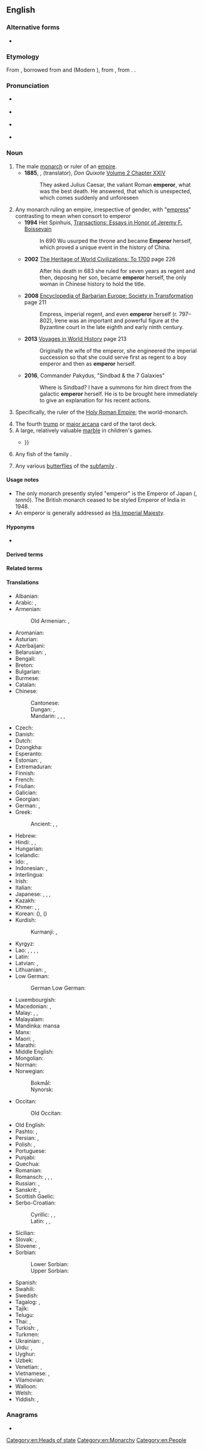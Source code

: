 {{also|Emperor}}
==English==

===Alternative forms===
* {{l|en|emperour}} {{q|obsolete}}

===Etymology===
From {{inh|en|enm|emperour}}, borrowed from {{der|en|xno|emperour}} and {{der|en|fro|empereor}} (Modern {{cog|fr|empereur}}), from {{der|en|la|imperātor||emperor; commander}}, from {{m|la|imperāre||to command}}. {{doublet|en|imperator}}.

===Pronunciation===
* {{a|RP}} {{IPA|en|/ˈɛmpəɹə/|/ˈɛmpɹə/}}
* {{a|GenAm}} {{IPA|en|/ˈɛmpəɹɚ/|/ˈɛmpɹɚ/}}
* {{a|NZ}} {{IPA|en|/ˈempɘɹɘ/|/ˈempɹɘ/}}
* {{audio|en|En-us-emperor.ogg|Audio (US)}}

===Noun===
{{en-noun}}

# The male [[monarch]] or ruler of an [[empire]].
#* '''1885''', {{w|Miguel de Cervantes}}, {{w|John Ormsby}} (translator), ''Don Quixote'' [[s:Don Quixote/Volume 2/Chapter XXIV|Volume 2 Chapter XXIV]]
#*: They asked Julius Caesar, the valiant Roman '''emperor''', what was the best death. He answered, that which is unexpected, which comes suddenly and unforeseen
# Any monarch ruling an empire, irrespective of gender, with "[[empress]]" contrasting to mean when consort to emperor
#*'''1994''' Het Spinhuis, [https://books.google.ca/books?id=sHNtAAAAMAAJ Transactions: Essays in Honor of Jeremy F. Boissevain]
#*:In 690 Wu usurped the throne and became '''Emperor''' herself, which proved a unique event in the history of China.
#*'''2002''' [https://books.google.ca/books?id=SlZvbxmTK8gC The Heritage of World Civilizations: To 1700] page 226
#*:After his death in 683 she ruled for seven years as regent and then, deposing her son, became '''emperor''' herself, the only woman in Chinese history to hold the title.
#*'''2008''' [https://books.google.ca/books?id=yW-GfElbafQC&pg=PA211 Encyclopedia of Barbarian Europe: Society in Transformation] page 211
#*:Empress, imperial regent, and even '''emperor''' herself (r. 797–802), Irene was an important and powerful figure at the Byzantine court in the late eighth and early ninth century.
#*'''2013''' [https://books.google.ca/books?id=UYNuCgAAQBAJ&pg=PA213 Voyages in World History] page 213
#*:Originally the wife of the emperor, she engineered the imperial succession so that she could serve first as regent to a boy emperor and then as '''emperor''' herself.
#*'''2016''', Commander Pakydus, "Sindbad & the 7 Galaxies"
#*:Where is Sindbad? I have a summons for him direct from the galactic '''emperor''' herself. He is to be brought here immediately to give an explanation for his recent actions.
# {{lb|en|political theory}} Specifically, the ruler of the [[Holy Roman Empire]]; the world-monarch.
#: {{ux|en|The Investiture Controversy was a conflict between '''the Emperor''' and the Pope.}}
# The fourth [[trump]] or [[major arcana]] card of the tarot deck.
# A large, relatively valuable [[marble]] in children's games.
#* {{quote-text|en|year=2001| author=Paul Webley| title=The economic psychology of everyday life| page=39| passage=But marbles are not only used to play games: they are also traded. In this market, the value of the different kinds of marbles (oilies, '''emperors''', etc.) is determined by local supply and demand and not by the price of the marbles {{...}}}}
# Any fish of the family {{taxlink|Lethrinidae|family|ver=180504}}.
# {{lb|en|entomology}} Any various [[butterfly|butterflies]] of the [[subfamily]] {{taxlink|Charaxinae|subfamily}}.

====Usage notes====
* The only monarch presently styled "emperor" is the Emperor of Japan ({{m|ja|天皇}}, ''tennō''). The British monarch ceased to be styled Emperor of India in 1948.
* An emperor is generally addressed as [[His Imperial Majesty]].

====Hyponyms====
* {{l|en|barracks emperor}}

====Derived terms====
{{der3
|en|{{vern|emperor goose}} ({{taxlink|Anser canagicus|species|ver=180504}})
|[[emperor moth]] (''[[Saturniinae]]'')
|emperor paper
|{{l|en|emperor penguin}} (''[[Aptenodytes forsteri]]'')
|emperorship
|little emperor
}}

====Related terms====
{{rel3
|en|empire
|empress
|imperial
|imperialism
|imperially
}}

====Translations====
{{trans-top|ruler of an empire}}
* Albanian: {{t+|sq|perandor|m}}
* Arabic: {{t|ar|قَيْصَر|m}}, {{t|ar|إِمْبْرَاطُور|m}}
* Armenian: {{t+|hy|կայսր}}
*: Old Armenian: {{t|xcl|կայսր}}, {{t|xcl|կեսար}}
* Aromanian: {{t|rup|ampirat|m}}
* Asturian: {{t|ast|emperador|m}}
* Azerbaijani: {{t|az|imperator}}
* Belarusian: {{t|be|імпера́тар|m}}, {{t|be|цар|m}} {{q|tsar}}
* Bengali: {{t|bn|সম্রাট}}
* Breton: {{t+|br|impalaer}}
* Bulgarian: {{t+|bg|импера́тор|m}}
* Burmese: {{t+|my|ဧကရာဇ်}}
* Catalan: {{t+|ca|emperador|m}}
* Chinese:
*: Cantonese: {{t|yue|皇帝|tr=wong4 dai3}}
*: Dungan: {{t|dng|хуонди}}, {{t|dng|хуоншон}}
*: Mandarin: {{t+|cmn|皇帝|tr=huángdì}}, {{t+|cmn|帝王|tr=dìwáng}}, {{t+|cmn|皇上|tr=huángshang}}, {{t+|cmn|天皇|tr=tiānhuáng}} {{q|emperor of Japan}}
* Czech: {{t+|cs|císař|m}}
* Danish: {{t+|da|kejser|c}}
* Dutch: {{t+|nl|keizer|m}}
* Dzongkha: {{t|dz|རྒྱལ་ཆེན}}
* Esperanto: {{t|eo|imperiestro}}
* Estonian: {{t+|et|keiser}}, {{t|et|imperaator}}
* Extremaduran: {{t|ext|emperaol|m}}
* Finnish: {{t+|fi|keisari}}
* French: {{t+|fr|empereur|m}}
* Friulian: {{t|fur|imperadôr|m}}
* Galician: {{t|gl|emperador|m}}
* Georgian: {{t|ka|იმპერატორი}}
* German: {{t+|de|Kaiser|m}}, {{t+|de|Imperator|m}}
* Greek: {{t+|el|αυτοκράτορας|m}}
*: Ancient: {{t|grc|αὐτοκράτωρ|m}}, {{t|grc|καῖσαρ|m}}, {{t|grc|αὐτάναξ|m}}
* Hebrew: {{t+|he|קֵיסָר|m|tr=kesár, keysár|alt=קיסר \ קֵיסָר}}
* Hindi: {{t|hi|सम्राट|m}}, {{t|hi|महाराजा|m}}, {{t|hi|क़ैसर|m}}
* Hungarian: {{t+|hu|császár}}
* Icelandic: {{t+|is|keisari|m}}
* Ido: {{t+|io|cezaro}}, {{t+|io|imperiestro}}
* Indonesian: {{t+|id|kaisar}}, {{t+|id|maharaja}}
* Interlingua: {{t|ia|imperator}}
* Irish: {{t|ga|impire|m}}
* Italian: {{t+|it|imperatore|m}}
* Japanese: {{t+|ja|皇帝|tr=こうてい, kōtei}} {{q|emperor in general}}, {{t+|ja|帝王|tr=ていおう, teiō}} {{q|general term for emperor or monarch}}, {{t+|ja|天皇|tr=てんのう, tennō}} {{q|emperor of Japan}}, {{t+|ja|帝|tr=みかど, mikado}}
* Kazakh: {{t|kk|император}}
* Khmer: {{t+|km|អធិរាជ}}, {{t|km|រាជាធិរាជ}}, {{t+|km|សម្រាជ}}
* Korean: {{t+|ko|황제}} ({{t+|ko|皇帝|sc=Hani}}), {{t+|ko|천황}} ({{t+|ko|天皇|sc=Hani}}) {{q|emperor of Japan}}
* Kurdish:
*: Kurmanji: {{t+|ku|emperator}}, {{t+|ku|qeyser}}
* Kyrgyz: {{t+|ky|император}}
* Lao: {{t|lo|ຈັກກະພັດ}}, {{t|lo|ຈັກກະວັດ}}, {{t|lo|ນໍຣິນ}}, {{t|lo|ນໍລິນ}}, {{t|lo|ຣາເຊນ}}
* Latin: {{t+|la|imperātor|m}}
* Latvian: {{t|lv|imperators|m}}, {{t|lv|ķeizars|m}}
* Lithuanian: {{t|lt|imperatorius|m}}, {{t|lt|ciesorius|m}}
* Low German:
*: German Low German: {{t|nds-de|Kaiser}}
{{trans-mid}}
* Luxembourgish: {{t|lb|Keeser|m}}
* Macedonian: {{t|mk|импера́тор|m}}, {{t|mk|цар|m}} {{q|tsar}}
* Malay: {{t|ms|kaisar}}, {{t|ms|maharaja}}, {{t|ms|khakan}}
* Malayalam: {{t|ml|സാമ്രാട്ട്}}
* Mandinka: mansa
* Manx: {{t|gv|ard-ree|m}}
* Maori: {{t|mi|emepara}}, {{t|mi|epara}}
* Marathi: {{t|mr|सम्राट|m}}
* Middle English: {{t|enm|emperour}}
* Mongolian: {{t|mn|эзэн хаан}}
* Norman: {{t|nrf|empéreu|m}} {{q|Jersey}}
* Norwegian:
*: Bokmål: {{t+|nb|keiser|m}}
*: Nynorsk: {{t|nn|keisar|m}}
* Occitan: {{t+|oc|emperador|m}}
*: Old Occitan: {{t|pro|emperador}}
* Old English: {{t|ang|cāsere|m}}
* Pashto: {{t+|ps|امپراتور|m|tr=amparātúr}}, {{t|ps|کيسر|m|tr=kaysár}}
* Persian: {{t+|fa|امپراطور|tr=emperâtor}}, {{t+|fa|قیصر|tr=qeysar}}
* Polish: {{t+|pl|imperator|m}}, {{t+|pl|cesarz|m}}
* Portuguese: {{t+|pt|imperador|m}}
* Punjabi: {{t+|pa|ਸਮਰਾਟ}}
* Quechua: {{t|qu|qhapaq}}
* Romanian: {{t+|ro|împărat|m}}
* Romansch: {{t|rm|imperatur|m}}, {{t|rm|imperataur|m}}, {{t|rm|imperatour|m}}, {{t|rm|caiser|m}}
* Russian: {{t+|ru|импера́тор|m}}, {{t+|ru|царь|m}} {{q|tsar}}
* Sanskrit: {{t+|sa|अधिराज|m}}, {{t+|sa|सम्राज्|m}}
* Scottish Gaelic: {{t|gd|ìmpire|m}}
* Serbo-Croatian:
*: Cyrillic: {{t|sh|ца̏р|m}}, {{t|sh|импѐра̄тор|m}}, {{t|sh|це̏са̄р|m}}
*: Latin: {{t+|sh|cȁr|m}}, {{t+|sh|impèrātor|m}}, {{t+|sh|cȅsār|m}}
* Sicilian: {{t|scn|mpiraturi}}
* Slovak: {{t+|sk|cisár|m}}, {{t+|sk|cár|m}} {{q|of Russia, Bulgaria}}
* Slovene: {{t+|sl|cêsar|m}}, {{t|sl|imperátor|m}}
* Sorbian:
*: Lower Sorbian: {{t|dsb|kejžor|m}}
*: Upper Sorbian: {{t|hsb|kejžor|m}}
* Spanish: {{t+|es|emperador|m}}
* Swahili: {{t|sw|kaisari}}
* Swedish: {{t+|sv|kejsare|c}}
* Tagalog: {{t|tl|baginda}}, {{t+|tl|emperador}}
* Tajik: {{t|tg|император}}
* Telugu: {{t+|te|చక్రవర్తి|sc=Telu}}
* Thai: {{t|th|จักรพรรดิ}}, {{t|th|ฮ่องเต้}} {{q|emperor of China}}
* Turkish: {{t+|tr|imparator}}, {{t+|tr|ilhan}}
* Turkmen: {{t|tk|imperator}}
* Ukrainian: {{t|uk|імпера́тор|m}}, {{t+|uk|цар|m}} {{q|tsar}}
* Urdu: {{t|ur|سمراٹ|m|tr=samrāṭ}}, {{t|ur|قیصر|m|tr=qaisar}}
* Uyghur: {{t|ug|ئىمپېراتور}}
* Uzbek: {{t+|uz|imperator}}
* Venetian: {{t|vec|inperadore|m}}, {{t|vec|inperador|m}}
* Vietnamese: {{t+|vi|hoàng đế}}, {{t|vi|thiên hoàng}} {{q|of Japan}}
* Vilamovian: {{t|wym|kazer|m}}
* Walloon: {{t+|wa|impreur|m}}
* Welsh: {{t|cy|ymerawdwr|m}}
* Yiddish: {{t|yi|קייסער|m}}, {{t|yi|אימפּעראַטאָר|m}}
{{trans-bottom}}

{{trans-top|fourth trump or major arcana card}}
{{trans-mid}}
{{trans-bottom}}

===Anagrams===
* {{anagrams|en|a=eemoprr|per orem}}

[[Category:en:Heads of state]]
[[Category:en:Monarchy]]
[[Category:en:People]]